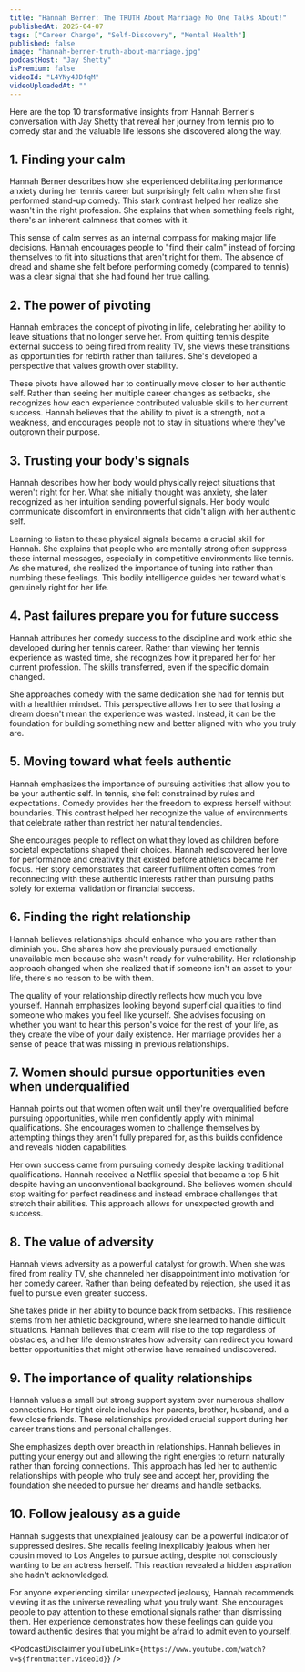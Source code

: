 ```yaml
---
title: "Hannah Berner: The TRUTH About Marriage No One Talks About!"
publishedAt: 2025-04-07
tags: ["Career Change", "Self-Discovery", "Mental Health"]
published: false
image: "hannah-berner-truth-about-marriage.jpg"
podcastHost: "Jay Shetty"
isPremium: false
videoId: "L4YNy4JDfqM"
videoUploadedAt: ""
---
```



<PodcastSummaryPageLayout frontmatter={frontmatter}>

Here are the top 10 transformative insights from Hannah Berner's conversation with Jay Shetty that reveal her journey from tennis pro to comedy star and the valuable life lessons she discovered along the way.


## 1. Finding your calm
Hannah Berner describes how she experienced debilitating performance anxiety during her tennis career but surprisingly felt calm when she first performed stand-up comedy. This stark contrast helped her realize she wasn't in the right profession. She explains that when something feels right, there's an inherent calmness that comes with it.

This sense of calm serves as an internal compass for making major life decisions. Hannah encourages people to "find their calm" instead of forcing themselves to fit into situations that aren't right for them. The absence of dread and shame she felt before performing comedy (compared to tennis) was a clear signal that she had found her true calling.

## 2. The power of pivoting
Hannah embraces the concept of pivoting in life, celebrating her ability to leave situations that no longer serve her. From quitting tennis despite external success to being fired from reality TV, she views these transitions as opportunities for rebirth rather than failures. She's developed a perspective that values growth over stability.

These pivots have allowed her to continually move closer to her authentic self. Rather than seeing her multiple career changes as setbacks, she recognizes how each experience contributed valuable skills to her current success. Hannah believes that the ability to pivot is a strength, not a weakness, and encourages people not to stay in situations where they've outgrown their purpose.

## 3. Trusting your body's signals
Hannah describes how her body would physically reject situations that weren't right for her. What she initially thought was anxiety, she later recognized as her intuition sending powerful signals. Her body would communicate discomfort in environments that didn't align with her authentic self.

Learning to listen to these physical signals became a crucial skill for Hannah. She explains that people who are mentally strong often suppress these internal messages, especially in competitive environments like tennis. As she matured, she realized the importance of tuning into rather than numbing these feelings. This bodily intelligence guides her toward what's genuinely right for her life.

## 4. Past failures prepare you for future success
Hannah attributes her comedy success to the discipline and work ethic she developed during her tennis career. Rather than viewing her tennis experience as wasted time, she recognizes how it prepared her for her current profession. The skills transferred, even if the specific domain changed.

She approaches comedy with the same dedication she had for tennis but with a healthier mindset. This perspective allows her to see that losing a dream doesn't mean the experience was wasted. Instead, it can be the foundation for building something new and better aligned with who you truly are.

## 5. Moving toward what feels authentic
Hannah emphasizes the importance of pursuing activities that allow you to be your authentic self. In tennis, she felt constrained by rules and expectations. Comedy provides her the freedom to express herself without boundaries. This contrast helped her recognize the value of environments that celebrate rather than restrict her natural tendencies.

She encourages people to reflect on what they loved as children before societal expectations shaped their choices. Hannah rediscovered her love for performance and creativity that existed before athletics became her focus. Her story demonstrates that career fulfillment often comes from reconnecting with these authentic interests rather than pursuing paths solely for external validation or financial success.

## 6. Finding the right relationship
Hannah believes relationships should enhance who you are rather than diminish you. She shares how she previously pursued emotionally unavailable men because she wasn't ready for vulnerability. Her relationship approach changed when she realized that if someone isn't an asset to your life, there's no reason to be with them.

The quality of your relationship directly reflects how much you love yourself. Hannah emphasizes looking beyond superficial qualities to find someone who makes you feel like yourself. She advises focusing on whether you want to hear this person's voice for the rest of your life, as they create the vibe of your daily existence. Her marriage provides her a sense of peace that was missing in previous relationships.

## 7. Women should pursue opportunities even when underqualified
Hannah points out that women often wait until they're overqualified before pursuing opportunities, while men confidently apply with minimal qualifications. She encourages women to challenge themselves by attempting things they aren't fully prepared for, as this builds confidence and reveals hidden capabilities.

Her own success came from pursuing comedy despite lacking traditional qualifications. Hannah received a Netflix special that became a top 5 hit despite having an unconventional background. She believes women should stop waiting for perfect readiness and instead embrace challenges that stretch their abilities. This approach allows for unexpected growth and success.

## 8. The value of adversity
Hannah views adversity as a powerful catalyst for growth. When she was fired from reality TV, she channeled her disappointment into motivation for her comedy career. Rather than being defeated by rejection, she used it as fuel to pursue even greater success.

She takes pride in her ability to bounce back from setbacks. This resilience stems from her athletic background, where she learned to handle difficult situations. Hannah believes that cream will rise to the top regardless of obstacles, and her life demonstrates how adversity can redirect you toward better opportunities that might otherwise have remained undiscovered.

## 9. The importance of quality relationships
Hannah values a small but strong support system over numerous shallow connections. Her tight circle includes her parents, brother, husband, and a few close friends. These relationships provided crucial support during her career transitions and personal challenges.

She emphasizes depth over breadth in relationships. Hannah believes in putting your energy out and allowing the right energies to return naturally rather than forcing connections. This approach has led her to authentic relationships with people who truly see and accept her, providing the foundation she needed to pursue her dreams and handle setbacks.

## 10. Follow jealousy as a guide
Hannah suggests that unexplained jealousy can be a powerful indicator of suppressed desires. She recalls feeling inexplicably jealous when her cousin moved to Los Angeles to pursue acting, despite not consciously wanting to be an actress herself. This reaction revealed a hidden aspiration she hadn't acknowledged.

For anyone experiencing similar unexpected jealousy, Hannah recommends viewing it as the universe revealing what you truly want. She encourages people to pay attention to these emotional signals rather than dismissing them. Her experience demonstrates how these feelings can guide you toward authentic desires that you might be afraid to admit even to yourself.


<PodcastDisclaimer youTubeLink={`https://www.youtube.com/watch?v=${frontmatter.videoId}`} />

</PodcastSummaryPageLayout>

